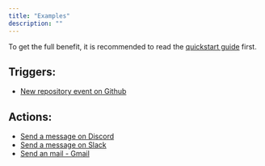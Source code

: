 ```yaml
---
title: "Examples"
description: ""
---
```


To get the full benefit, it is recommended to read the [quickstart guide](quickstart) first.

## Triggers:
- [New repository event on Github](https://github.com/activepieces/activepieces/tree/main/packages/pieces/framework/src/lib/apps/discord)

## Actions:

- [Send a message on Discord](https://github.com/activepieces/activepieces/tree/main/packages/pieces/framework/src/lib/apps/discord)
- [Send a message on Slack](https://github.com/activepieces/activepieces/tree/main/packages/pieces/framework/src/lib/apps/slack)
- [Send an mail - Gmail](https://github.com/activepieces/activepieces/tree/main/packages/pieces/framework/src/lib/apps/gmail)
